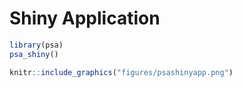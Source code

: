 # Shiny Application {#appendix-shiny}

```r
library(psa)
psa_shiny()
```

```r
knitr::include_graphics("figures/psashinyapp.png")
```
